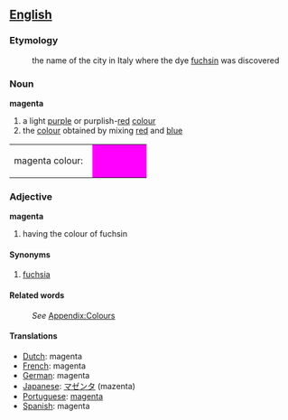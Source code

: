 ==[[English]]==
===Etymology===
:the name of the city in Italy where the dye [[fuchsin]] was discovered

===Noun===

;'''magenta'''

#a light [[purple]] or purplish-[[red]] [[color|colour]]
#the [[color|colour]] obtained by mixing [[red]] and [[blue]]
<table><tr><td>magenta colour: &nbsp;</td>
<td bgcolor="#FF00FF" width="80">&nbsp; </td></tr></table>

===Adjective===

;'''magenta'''

#having the colour of fuchsin

====Synonyms====
#[[fuchsia]]
====Related words====
:''See'' [[Wiktionary_Appendix:Colours|Appendix:Colours]]

====Translations====

* [[Dutch]]: magenta
* [[French]]: magenta
* [[German]]: magenta
* [[Japanese]]: [[マゼンタ]] (mazenta)
* [[Portuguese]]: [[magenta]]
* [[Spanish]]: magenta